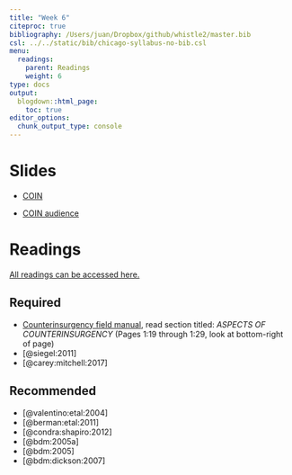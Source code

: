 ```yaml
---
title: "Week 6"
citeproc: true
bibliography: /Users/juan/Dropbox/github/whistle2/master.bib
csl: ../../static/bib/chicago-syllabus-no-bib.csl
menu: 
  readings:
    parent: Readings
    weight: 6
type: docs
output:
  blogdown::html_page:
    toc: true
editor_options: 
  chunk_output_type: console
---
```




# Slides


- [COIN](../../files/slides/05-coin.pdf)

- [COIN audience](../../files/slides/05-coin-audience.pdf)




# Readings

[All readings can be accessed here.](https://www.dropbox.com/sh/pide0ytvjrnbp0q/AADaIbprAmBQERw4UwWleAVba?dl=0)

## Required

- [<i class="fa fa-external-link-square-alt" aria-hidden="true"></i> Counterinsurgency field manual](https://www.hsdl.org/?abstract&did=468442), read section titled: *ASPECTS OF COUNTERINSURGENCY* (Pages 1:19 through 1:29, look at bottom-right of page)
- [@siegel:2011]
- [@carey:mitchell:2017]



## Recommended

- [@valentino:etal:2004]
- [@berman:etal:2011]
- [@condra:shapiro:2012]
- [@bdm:2005a]
- [@bdm:2005]
- [@bdm:dickson:2007]


